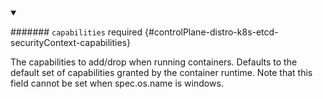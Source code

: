 


<details className="config-field" data-expandable="true" open>
<summary>

####### `capabilities` <span className="config-field-required" data-required="false">required</span> <span className="config-field-type"></span> <span className="config-field-default"></span> <span className="config-field-enum"></span> {#controlPlane-distro-k8s-etcd-securityContext-capabilities}

The capabilities to add/drop when running containers.
Defaults to the default set of capabilities granted by the container runtime.
Note that this field cannot be set when spec.os.name is windows.

</summary>

<PartialCapabilitiesreference />


</details>
